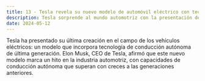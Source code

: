 ```yaml
---
title: 13 - Tesla revela su nuevo modelo de automóvil eléctrico con tecnología de conducción autónoma avanzada
description: Tesla sorprende al mundo automotriz con la presentación de un nuevo modelo de automóvil eléctrico equipado con tecnología de conducción autónoma avanzada, consolidando su posición como líder en innovación en este campo
date: 2024-05-12
---
```


Tesla ha presentado su última creación en el campo de los vehículos eléctricos: un modelo que incorpora tecnología de conducción autónoma de última generación. Elon Musk, CEO de Tesla, afirmó que este nuevo modelo marca un hito en la industria automotriz, con capacidades de conducción autónoma que superan con creces a las generaciones anteriores.